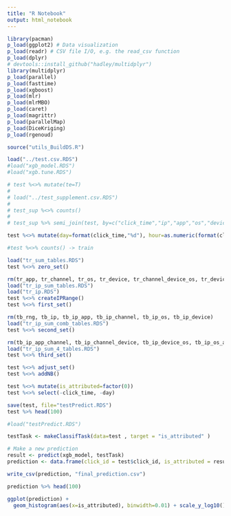 ```yaml
---
title: "R Notebook"
output: html_notebook
---
```


```r
library(pacman)
p_load(ggplot2) # Data visualization
p_load(readr) # CSV file I/O, e.g. the read_csv function
p_load(dplyr)
# devtools::install_github("hadley/multidplyr")
library(multidplyr)
p_load(parallel)
p_load(fasttime)
p_load(xgboost)
p_load(mlr)
p_load(mlrMBO)
p_load(caret)
p_load(magrittr)
p_load(parallelMap)
p_load(DiceKriging)
p_load(rgenoud)

```

```r
source("utils_BuildDS.R")
```

```r
load("../test.csv.RDS")
#load("xgb_model.RDS")
#load("xgb.tune.RDS")
```

```r
# test %<>% mutate(te=T)
# 
# load("../test_supplement.csv.RDS")
# 
# test_sup %<>% counts()
# 
# test_sup %>% semi_join(test, by=c("click_time","ip","app","os","device","channel")) -> test

```

```r
test %<>% mutate(day=format(click_time,"%d"), hour=as.numeric(format(click_time,"%H") ))

#test %<>% counts() -> train

load("tr_sum_tables.RDS")
test %<>% zero_set()
```

```r
rm(tr_app, tr_channel, tr_os, tr_device, tr_channel_device_os, tr_device_app, tr_device_os)
load("tr_ip_sum_tables.RDS")
load("tr_ip.RDS")
test %<>% createIPRange()
test %<>% first_set()
```


```r
rm(tb_rng, tb_ip, tb_ip_app, tb_ip_channel, tb_ip_os, tb_ip_device)
load("tr_ip_sum_comb_tables.RDS")
test %<>% second_set()
```

```r
rm(tb_ip_app_channel, tb_ip_channel_device, tb_ip_device_os, tb_ip_os_app)
load("tr_ip_sum_4_tables.RDS")
test %<>% third_set()

```

```r
test %<>% adjust_set()
test %<>% addNB()
```

```r
test %<>% mutate(is_attributed=factor(0))
test %<>% select(-click_time, -day)

save(test, file="testPredict.RDS")
test %>% head(100)
```

```r
#load("testPredict.RDS")

testTask <- makeClassifTask(data=test , target = "is_attributed" )
```

```r
# Make a new prediction
result <- predict(xgb_model, testTask)
prediction <- data.frame(click_id = test$click_id, is_attributed = result$data$prob.1) 

write_csv(prediction, "final_prediction.csv")
```

```r
prediction %>% head(100)
```

```r
ggplot(prediction) +
  geom_histogram(aes(x=is_attributed), binwidth=0.01) + scale_y_log10()
  
```

